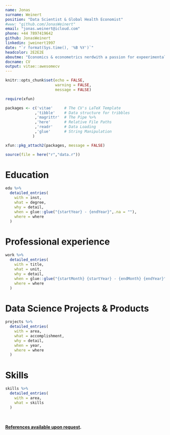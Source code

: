 ```yaml
---
name: Jonas
surname: Weinert
position: "Data Scientist & Global Health Economist"
#www: "github.com/JonasWeinert"
email: "jonas.weinert@icloud.com"
phone: +44 7897419642
github: JonasWeinert
linkedin: jweinert1997
date: "`r format(Sys.time(), '%B %Y')`"
headcolor: 2E2E2E
aboutme: "Economics & econometrics nerdwith a passion for expeerimental and quasi-experimental causal inference in impact evaluations. I am also fascinated with finding ways to leverage data and technology to generate visualisations, graphs and other inisights in organisational settings."
docname: CV
output: vitae::awesomecv
---
```


```r
knitr::opts_chunk$set(echo = FALSE,
                      warning = FALSE,
                      message = FALSE)

require(xfun)

packages <- c('vitae'     # The CV's LaTeX Template
             ,'tibble'    # Data structure for tribbles
             ,'magrittr'  # The Pipe %>%
             ,'here'      # Relative File Paths
             ,'readr'     # Data Loading
             ,'glue'      # String Manipulation
            )

xfun::pkg_attach2(packages, message = FALSE)

source(file = here("r","data.r"))

```

# Education

```r

edu %>%
  detailed_entries(
    with = inst,
    what = degree,
    why = detail,
    when = glue::glue("{startYear} - {endYear}",.na = ""),
    where = where
  )

```

# Professional experience

```r

work %>%
  detailed_entries(
    with = title,
    what = unit,
    why = detail,
    when = glue::glue("{startMonth} {startYear} - {endMonth} {endYear}",.na = ""),
    where = where
  )

```

# Data Science Projects & Products

```r

projects %>%
  detailed_entries(
    with = area,
    what = accomplishment,
    why = detail,
    when = year,
    where = where
  )

```

# Skills

```r

skills %>%
  detailed_entries(
    with = area,
    what = skills
  )

```
\

**[References available upon request](mailto:jonas.weinert@icloud?subject=Please provide some references to support your application).**

<!-- # Certifications -->

<!-- ```{r CERTIFICATIONS} -->

<!-- certifications %>% -->
<!--   detailed_entries( -->
<!--     with = area, -->
<!--     what = accomplishment, -->
<!--     why = detail, -->
<!--     when = year, -->
<!--     where = where -->
<!--   ) -->

<!-- ``` -->
